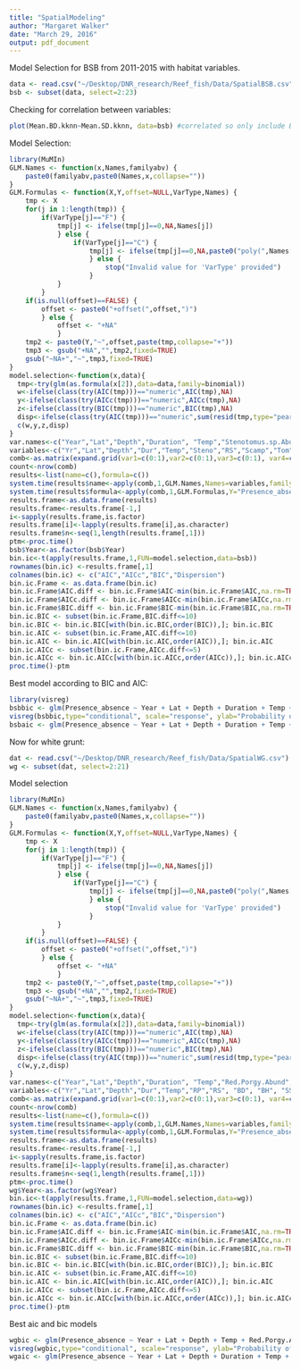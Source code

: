 ```yaml
---
title: "SpatialModeling"
author: "Margaret Walker"
date: "March 29, 2016"
output: pdf_document
---
```

Model Selection for BSB from 2011-2015 with habitat variables. 

```r
data <- read.csv("~/Desktop/DNR_research/Reef_fish/Data/SpatialBSB.csv")
bsb <- subset(data, select=2:23)
```
Checking for correlation between variables: 
```r
plot(Mean.BD.kknn~Mean.SD.kknn, data=bsb) #correlated so only include BD
```


Model Selection: 
```r
library(MuMIn)
GLM.Names <- function(x,Names,familyabv) {
    paste0(familyabv,paste0(Names,x,collapse=""))
}
GLM.Formulas <- function(X,Y,offset=NULL,VarType,Names) {
    tmp <- X
    for(j in 1:length(tmp)) {
        if(VarType[j]=="F") {
            tmp[j] <- ifelse(tmp[j]==0,NA,Names[j])
            } else {
                if(VarType[j]=="C") {
                    tmp[j] <- ifelse(tmp[j]==0,NA,paste0("poly(",Names[j],",",tmp[j],",raw=TRUE)"))
                    } else {
                        stop("Invalid value for 'VarType' provided")
                    }
            }
        }
    if(is.null(offset)==FALSE) {
        offset <- paste0("+offset(",offset,")")
        } else {
            offset <- "+NA"
            }
    tmp2 <- paste0(Y,"~",offset,paste(tmp,collapse="+"))
    tmp3 <- gsub("+NA","",tmp2,fixed=TRUE)
    gsub("~NA+","~",tmp3,fixed=TRUE)
}
model.selection<-function(x,data){
  tmp<-try(glm(as.formula(x[2]),data=data,family=binomial))
  w<-ifelse(class(try(AIC(tmp)))=="numeric",AIC(tmp),NA)
  y<-ifelse(class(try(AICc(tmp)))=="numeric",AICc(tmp),NA)
  z<-ifelse(class(try(BIC(tmp)))=="numeric",BIC(tmp),NA)
  disp<-ifelse(class(try(AIC(tmp)))=="numeric",sum(resid(tmp,type="pearson")^2)/tmp$df.resid,NA)
  c(w,y,z,disp)
}
var.names<-c("Year","Lat","Depth","Duration", "Temp","Stenotomus.sp.Abund","Red.Snapper.Abund","Scamp.Abund","Tomtate.Abund", "Mean.BD.kknn", "BH.kknn", "SS.kknn", "SR.kknn")
variables<-c("Yr","Lat","Depth","Dur","Temp","Steno","RS","Scamp","Tom", "BD", "BH", "SS", "SR")
comb<-as.matrix(expand.grid(var1=c(0:1),var2=c(0:1),var3=c(0:1), var4=c(0:1),var5=c(0:1),var6=c(0:1),var7=c(0:1),var8=c(0:1),var9=c(0:1), var10=c(0:1),var11=c(0:1), var12=c(0:1), var13=c(0:1)))
count<-nrow(comb)
results<-list(name=c(),formula=c())
system.time(results$name<-apply(comb,1,GLM.Names,Names=variables,familyabv="bin"))
system.time(results$formula<-apply(comb,1,GLM.Formulas,Y="Presence_absence",Names=var.names,VarType=c("F","C","C","C","C","C","C","C","C", "C", "F", "F", "F")))
results.frame<-as.data.frame(results)
results.frame<-results.frame[-1,]
i<-sapply(results.frame,is.factor)
results.frame[i]<-lapply(results.frame[i],as.character)
results.frame$n<-seq(1,length(results.frame[,1]))
ptm<-proc.time()
bsb$Year<-as.factor(bsb$Year)
bin.ic<-t(apply(results.frame,1,FUN=model.selection,data=bsb))
rownames(bin.ic) <-results.frame[,1]
colnames(bin.ic) <- c("AIC","AICc","BIC","Dispersion")
bin.ic.Frame <- as.data.frame(bin.ic)
bin.ic.Frame$AIC.diff <- bin.ic.Frame$AIC-min(bin.ic.Frame$AIC,na.rm=TRUE)
bin.ic.Frame$AICc.diff <- bin.ic.Frame$AICc-min(bin.ic.Frame$AICc,na.rm=TRUE)
bin.ic.Frame$BIC.diff <- bin.ic.Frame$BIC-min(bin.ic.Frame$BIC,na.rm=TRUE)
bin.ic.BIC <- subset(bin.ic.Frame,BIC.diff<=10)
bin.ic.BIC <- bin.ic.BIC[with(bin.ic.BIC,order(BIC)),]; bin.ic.BIC
bin.ic.AIC <- subset(bin.ic.Frame,AIC.diff<=10)
bin.ic.AIC <- bin.ic.AIC[with(bin.ic.AIC,order(AIC)),]; bin.ic.AIC
bin.ic.AICc <- subset(bin.ic.Frame,AICc.diff<=5)
bin.ic.AICc <- bin.ic.AICc[with(bin.ic.AICc,order(AICc)),]; bin.ic.AICc
proc.time()-ptm
```
Best model according to BIC and AIC:
```r
library(visreg)
bsbbic <- glm(Presence_absence ~ Year + Lat + Depth + Duration + Temp + Stenotomus.sp.Abund + Red.Snapper.Abund + Tomtate.Abund + SR.kknn, data=bsb, family="binomial")
visreg(bsbbic,type="conditional", scale="response", ylab="Probability of Occurrence")
bsbaic <- glm(Presence_absence ~ Year + Lat + Depth + Duration + Temp + Stenotomus.sp.Abund + Red.Snapper.Abund + Tomtate.Abund + Scamp.Abund + Mean.BD.kknn + BH.kknn + SS.kknn + SR.kknn, data=bsb, family="binomial" )
```
Now for white grunt: 
```r
dat <- read.csv("~/Desktop/DNR_research/Reef_fish/Data/SpatialWG.csv")
wg <- subset(dat, select=2:21)
```
Model selection
```r
library(MuMIn)
GLM.Names <- function(x,Names,familyabv) {
    paste0(familyabv,paste0(Names,x,collapse=""))
}
GLM.Formulas <- function(X,Y,offset=NULL,VarType,Names) {
    tmp <- X
    for(j in 1:length(tmp)) {
        if(VarType[j]=="F") {
            tmp[j] <- ifelse(tmp[j]==0,NA,Names[j])
            } else {
                if(VarType[j]=="C") {
                    tmp[j] <- ifelse(tmp[j]==0,NA,paste0("poly(",Names[j],",",tmp[j],",raw=TRUE)"))
                    } else {
                        stop("Invalid value for 'VarType' provided")
                    }
            }
        }
    if(is.null(offset)==FALSE) {
        offset <- paste0("+offset(",offset,")")
        } else {
            offset <- "+NA"
            }
    tmp2 <- paste0(Y,"~",offset,paste(tmp,collapse="+"))
    tmp3 <- gsub("+NA","",tmp2,fixed=TRUE)
    gsub("~NA+","~",tmp3,fixed=TRUE)
}
model.selection<-function(x,data){
  tmp<-try(glm(as.formula(x[2]),data=data,family=binomial))
  w<-ifelse(class(try(AIC(tmp)))=="numeric",AIC(tmp),NA)
  y<-ifelse(class(try(AICc(tmp)))=="numeric",AICc(tmp),NA)
  z<-ifelse(class(try(BIC(tmp)))=="numeric",BIC(tmp),NA)
  disp<-ifelse(class(try(AIC(tmp)))=="numeric",sum(resid(tmp,type="pearson")^2)/tmp$df.resid,NA)
  c(w,y,z,disp)
}
var.names<-c("Year","Lat","Depth","Duration", "Temp","Red.Porgy.Abund","Red.Snapper.Abund", "Mean.BD.kknn", "BH.kknn", "SS.kknn", "SR.kknn")
variables<-c("Yr","Lat","Depth","Dur","Temp","RP","RS", "BD", "BH", "SS", "SR")
comb<-as.matrix(expand.grid(var1=c(0:1),var2=c(0:1),var3=c(0:1), var4=c(0:1),var5=c(0:1),var6=c(0:1),var7=c(0:1),var8=c(0:1),var9=c(0:1), var10=c(0:1),var11=c(0:1)))
count<-nrow(comb)
results<-list(name=c(),formula=c())
system.time(results$name<-apply(comb,1,GLM.Names,Names=variables,familyabv="bin"))
system.time(results$formula<-apply(comb,1,GLM.Formulas,Y="Presence_absence",Names=var.names,VarType=c("F","C","C","C","C","C","C","C","F", "F", "F")))
results.frame<-as.data.frame(results)
results.frame<-results.frame[-1,]
i<-sapply(results.frame,is.factor)
results.frame[i]<-lapply(results.frame[i],as.character)
results.frame$n<-seq(1,length(results.frame[,1]))
ptm<-proc.time()
wg$Year<-as.factor(wg$Year)
bin.ic<-t(apply(results.frame,1,FUN=model.selection,data=wg))
rownames(bin.ic) <-results.frame[,1]
colnames(bin.ic) <- c("AIC","AICc","BIC","Dispersion")
bin.ic.Frame <- as.data.frame(bin.ic)
bin.ic.Frame$AIC.diff <- bin.ic.Frame$AIC-min(bin.ic.Frame$AIC,na.rm=TRUE)
bin.ic.Frame$AICc.diff <- bin.ic.Frame$AICc-min(bin.ic.Frame$AICc,na.rm=TRUE)
bin.ic.Frame$BIC.diff <- bin.ic.Frame$BIC-min(bin.ic.Frame$BIC,na.rm=TRUE)
bin.ic.BIC <- subset(bin.ic.Frame,BIC.diff<=10)
bin.ic.BIC <- bin.ic.BIC[with(bin.ic.BIC,order(BIC)),]; bin.ic.BIC
bin.ic.AIC <- subset(bin.ic.Frame,AIC.diff<=10)
bin.ic.AIC <- bin.ic.AIC[with(bin.ic.AIC,order(AIC)),]; bin.ic.AIC
bin.ic.AICc <- subset(bin.ic.Frame,AICc.diff<=5)
bin.ic.AICc <- bin.ic.AICc[with(bin.ic.AICc,order(AICc)),]; bin.ic.AICc
proc.time()-ptm
```
Best aic and bic models
```r
wgbic <- glm(Presence_absence ~ Year + Lat + Depth + Temp + Red.Porgy.Abund + Mean.BD.kknn, data=wg, family="binomial")
visreg(wgbic,type="conditional", scale="response", ylab="Probability of Occurrence")
wgaic <- glm(Presence_absence ~ Year + Lat + Depth + Duration + Temp + Red.Porgy.Abund + Red.Snapper.Abund + Mean.BD.kknn + SS.kknn + SR.kknn, data=wg, family="binomial" )
```


